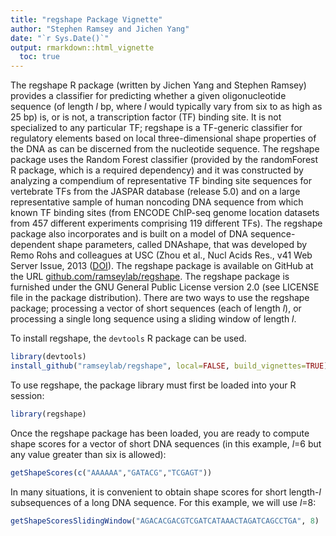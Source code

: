 ```yaml
---
title: "regshape Package Vignette"
author: "Stephen Ramsey and Jichen Yang"
date: "`r Sys.Date()`"
output: rmarkdown::html_vignette
  toc: true
---
```

<!--
  %\VignetteIndexEntry{regshape Package Vignette}
  %\VignetteEngine{knitr::rmarkdown}
-->

The regshape R package (written by Jichen Yang and Stephen Ramsey) provides a classifier for predicting whether a given oligonucleotide sequence (of 
length *l* bp, where *l* would typically vary from six to as high as 25 bp) is, or is not, a transcription factor (TF) binding site. It is not specialized to any particular TF; regshape is a TF-generic classifier for 
regulatory elements based on local three-dimensional shape properties of the DNA as can be discerned from the nucleotide sequence. The regshape package uses the Random Forest classifier (provided by the 
randomForest R package, which is a required dependency) and it was constructed by analyzing a compendium of representative TF binding site sequences for vertebrate TFs from the JASPAR database (release 5.0) and on a large representative sample of human noncoding DNA sequence from which known TF binding sites (from ENCODE ChIP-seq genome location datasets from 457 different experiments 
comprising 119 different TFs). The regshape package also incorporates and is built on a model of
DNA sequence-dependent shape parameters, called DNAshape, that was developed by Remo Rohs
and colleagues at USC (Zhou et al., Nucl Acids Res., v41 Web Server Issue, 2013 (<a href="http://dx.doi.org/10.1093/nar/gkt437">DOI</a>). The regshape package is available on GitHub at the URL 
<a href="http://github.com/ramseylab/regshape">github.com/ramseylab/regshape</a>. The regshape package is furnished under the GNU General Public License version 2.0 (see LICENSE file in the package distribution). There are two ways to use the regshape package; processing a vector of short sequences (each of length *l*), or processing a single long sequence using a sliding window of length *l*.

To install regshape, the `devtools` R package can be used.

```r
library(devtools)
install_github("ramseylab/regshape", local=FALSE, build_vignettes=TRUE)
```

To use regshape, the package library must first be loaded into your R session:

```r
library(regshape)
```

Once the regshape package has been loaded, you are ready to compute shape scores for a vector of
short DNA sequences (in this example, *l*=6 but any value greater than six is allowed):

```r
getShapeScores(c("AAAAAA","GATACG","TCGAGT"))
```

In many situations, it is convenient to obtain shape scores for short length-*l* subsequences of a long
DNA sequence. For this example, we will use *l*=8:

```r
getShapeScoresSlidingWindow("AGACACGACGTCGATCATAAACTAGATCAGCCTGA", 8)
```
